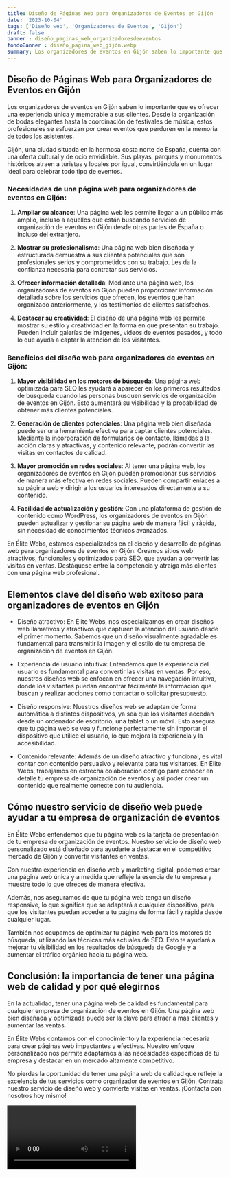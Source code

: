 ```yaml
---
title: Diseño de Páginas Web para Organizadores de Eventos en Gijón
date: '2023-10-04'
tags: ['Diseño web', 'Organizadores de Eventos', 'Gijón']
draft: false
banner : diseño_paginas_web_organizadoresdeeventos
fondoBanner : diseño_pagina_web_gijón.webp
summary: Los organizadores de eventos en Gijón saben lo importante que es ofrecer una experiencia única y memorable a sus clientes. Desde la organización de bodas elegantes hasta la coordinación de festivales de música, estos profesionales se esfuerzan por crear eventos que perduren en la memoria de todos los asistentes.
---
```


## Diseño de Páginas Web para Organizadores de Eventos en Gijón

Los organizadores de eventos en Gijón saben lo importante que es ofrecer una experiencia única y memorable a sus clientes. Desde la organización de bodas elegantes hasta la coordinación de festivales de música, estos profesionales se esfuerzan por crear eventos que perduren en la memoria de todos los asistentes.

Gijón, una ciudad situada en la hermosa costa norte de España, cuenta con una oferta cultural y de ocio envidiable. Sus playas, parques y monumentos históricos atraen a turistas y locales por igual, convirtiéndola en un lugar ideal para celebrar todo tipo de eventos.

### Necesidades de una página web para organizadores de eventos en Gijón:

1. **Ampliar su alcance**: Una página web les permite llegar a un público más amplio, incluso a aquellos que están buscando servicios de organización de eventos en Gijón desde otras partes de España o incluso del extranjero.

2. **Mostrar su profesionalismo**: Una página web bien diseñada y estructurada demuestra a sus clientes potenciales que son profesionales serios y comprometidos con su trabajo. Les da la confianza necesaria para contratar sus servicios.

3. **Ofrecer información detallada**: Mediante una página web, los organizadores de eventos en Gijón pueden proporcionar información detallada sobre los servicios que ofrecen, los eventos que han organizado anteriormente, y los testimonios de clientes satisfechos.

4. **Destacar su creatividad**: El diseño de una página web les permite mostrar su estilo y creatividad en la forma en que presentan su trabajo. Pueden incluir galerías de imágenes, videos de eventos pasados, y todo lo que ayuda a captar la atención de los visitantes.

### Beneficios del diseño web para organizadores de eventos en Gijón:

1. **Mayor visibilidad en los motores de búsqueda**: Una página web optimizada para SEO les ayudará a aparecer en los primeros resultados de búsqueda cuando las personas busquen servicios de organización de eventos en Gijón. Esto aumentará su visibilidad y la probabilidad de obtener más clientes potenciales.

2. **Generación de clientes potenciales**: Una página web bien diseñada puede ser una herramienta efectiva para captar clientes potenciales. Mediante la incorporación de formularios de contacto, llamadas a la acción claras y atractivas, y contenido relevante, podrán convertir las visitas en contactos de calidad.

3. **Mayor promoción en redes sociales**: Al tener una página web, los organizadores de eventos en Gijón pueden promocionar sus servicios de manera más efectiva en redes sociales. Pueden compartir enlaces a su página web y dirigir a los usuarios interesados directamente a su contenido.

4. **Facilidad de actualización y gestión**: Con una plataforma de gestión de contenido como WordPress, los organizadores de eventos en Gijón pueden actualizar y gestionar su página web de manera fácil y rápida, sin necesidad de conocimientos técnicos avanzados.

En Élite Webs, estamos especializados en el diseño y desarrollo de páginas web para organizadores de eventos en Gijón. Creamos sitios web atractivos, funcionales y optimizados para SEO, que ayudan a convertir las visitas en ventas. Destáquese entre la competencia y atraiga más clientes con una página web profesional.

<GifSeo />

<Cta />

## Elementos clave del diseño web exitoso para organizadores de eventos en Gijón

- Diseño atractivo: En Élite Webs, nos especializamos en crear diseños web llamativos y atractivos que capturen la atención del usuario desde el primer momento. Sabemos que un diseño visualmente agradable es fundamental para transmitir la imagen y el estilo de tu empresa de organización de eventos en Gijón.

- Experiencia de usuario intuitiva: Entendemos que la experiencia del usuario es fundamental para convertir las visitas en ventas. Por eso, nuestros diseños web se enfocan en ofrecer una navegación intuitiva, donde los visitantes puedan encontrar fácilmente la información que buscan y realizar acciones como contactar o solicitar presupuesto.

- Diseño responsive: Nuestros diseños web se adaptan de forma automática a distintos dispositivos, ya sea que los visitantes accedan desde un ordenador de escritorio, una tablet o un móvil. Esto asegura que tu página web se vea y funcione perfectamente sin importar el dispositivo que utilice el usuario, lo que mejora la experiencia y la accesibilidad.

- Contenido relevante: Además de un diseño atractivo y funcional, es vital contar con contenido persuasivo y relevante para tus visitantes. En Élite Webs, trabajamos en estrecha colaboración contigo para conocer en detalle tu empresa de organización de eventos y así poder crear un contenido que realmente conecte con tu audiencia.

## Cómo nuestro servicio de diseño web puede ayudar a tu empresa de organización de eventos

En Élite Webs entendemos que tu página web es la tarjeta de presentación de tu empresa de organización de eventos. Nuestro servicio de diseño web personalizado está diseñado para ayudarte a destacar en el competitivo mercado de Gijón y convertir visitantes en ventas. 

Con nuestra experiencia en diseño web y marketing digital, podemos crear una página web única y a medida que refleje la esencia de tu empresa y muestre todo lo que ofreces de manera efectiva.

Además, nos aseguramos de que tu página web tenga un diseño responsive, lo que significa que se adaptará a cualquier dispositivo, para que los visitantes puedan acceder a tu página de forma fácil y rápida desde cualquier lugar.

También nos ocupamos de optimizar tu página web para los motores de búsqueda, utilizando las técnicas más actuales de SEO. Esto te ayudará a mejorar tu visibilidad en los resultados de búsqueda de Google y a aumentar el tráfico orgánico hacia tu página web.

## Conclusión: la importancia de tener una página web de calidad y por qué elegirnos

En la actualidad, tener una página web de calidad es fundamental para cualquier empresa de organización de eventos en Gijón. Una página web bien diseñada y optimizada puede ser la clave para atraer a más clientes y aumentar las ventas.

En Élite Webs contamos con el conocimiento y la experiencia necesaria para crear páginas web impactantes y efectivas. Nuestro enfoque personalizado nos permite adaptarnos a las necesidades específicas de tu empresa y destacar en un mercado altamente competitivo.

No pierdas la oportunidad de tener una página web de calidad que refleje la excelencia de tus servicios como organizador de eventos en Gijón. Contrata nuestro servicio de diseño web y convierte visitas en ventas. ¡Contacta con nosotros hoy mismo!

<Video />

<CtaBot job='Organizadores de Eventos' city='Gijón'/>

<Gmaps query='Gijón+españa+maps' />